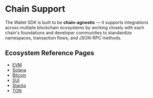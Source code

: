 # Chain Support

The Wallet SDK is built to be **chain-agnostic** — it supports integrations across multiple blockchain ecosystems by working closely with each chain's foundations and developer communities to standardize namespaces, transaction flows, and JSON-RPC methods.

## Ecosystem Reference Pages  
- [EVM](evm)  
- [Solana](solana)  
- [Bitcoin](bitcoin)  
- [SUI](sui)  
- [Stacks](stacks)  
- [TON](ton)
